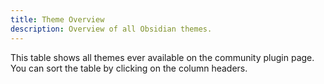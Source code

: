 ```yaml
---
title: Theme Overview
description: Overview of all Obsidian themes.
---
```



This table shows all themes ever available on the community plugin page.
You can sort the table by clicking on the column headers.

<Index />
